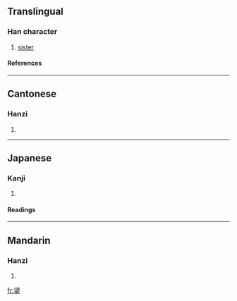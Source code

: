 {{see|媭}}

==Translingual==
===Han character===
{{Han char|rn=38|rad=女|as=12|sn=15|four=2140<sub>4</sub>|canj=竹金女 (HCV)}}
# [[sister]]
====References====
{{Han ref|kx=0271.160|dkj=06723|dj=0538.090|hdz=21081.110|uh=5B03|ud=23299|bh=E559|bd=58713}}
----
==Cantonese==
===Hanzi===
{{yue-hanzi|jyut=|y=seui1}}
# {{defn|Cantonese}}
----
==Japanese==
===Kanji===
{{ja-kanji|grade=|rs=女12}}
# {{defn|Japanese}} 
====Readings====
{{ja-readings|on=[[しゅ]] (shu)|kun=[[あね]] (ane)}}
----
==Mandarin==
===Hanzi===
{{cmn-hanzi|pin=[[xū]] (xu1)|wg=hsü<sup>1</sup>}}
# {{defn|Mandarin}}

[[fr:嬃]]